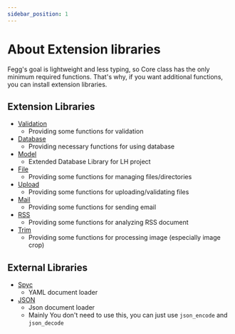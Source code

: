 ```yaml
---
sidebar_position: 1
---
```


# About Extension libraries

Fegg's goal is lightweight and less typing, so Core class has the only minimum required functions. That's why, if you want additional functions, you can install extension libraries.

## Extension Libraries

* [Validation](/docs/fegg/library/validation)
  * Providing some functions for validation
* [Database](/docs/fegg/library/database)
  * Providing necessary functions for using database
* [Model](/docs/fegg/library/model)
  * Extended Database Library for LH project
* [File](/docs/fegg/library/file)
  * Providing some functions for managing files/directories
* [Upload](/docs/fegg/library/upload)
  * Providing some functions for uploading/validating files
* [Mail](/docs/fegg/library/mail)
  * Providing some functions for sending email
* [RSS](/docs/fegg/library/rss)
  * Providing some functions for analyzing RSS document
* [Trim](/docs/fegg/library/trim)
  * Providing some functions for processing image (especially image crop)

## External Libraries

* [Spyc](https://github.com/mustangostang/spyc)
  * YAML document loader
* [JSON](https://github.com/pear/Services_JSON)
  * Json document loader
  * Mainly You don't need to use this, you can just use `json_encode` and `json_decode`